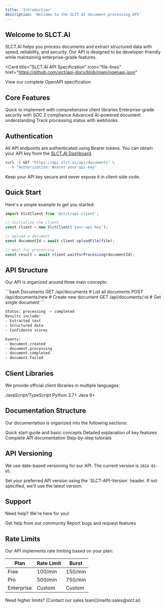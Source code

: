 ```yaml
---
title: 'Introduction'
description: 'Welcome to the SLCT.AI document processing API'
---
```


## Welcome to SLCT.AI

SLCT.AI helps you process documents and extract structured data with speed, reliability, and security. Our API is designed to be developer-friendly while maintaining enterprise-grade features.

<Card
  title="SLCT.AI API Specification"
  icon="file-lines"
  href="https://github.com/slct/api-docs/blob/main/openapi.json"
>
  View our complete OpenAPI specification
</Card>

## Core Features

<CardGroup cols={2}>
  <Card title="Simple Integration" icon="plug">
    Quick to implement with comprehensive client libraries
  </Card>
  <Card title="Secure Processing" icon="shield-check">
    Enterprise-grade security with SOC 2 compliance
  </Card>
  <Card title="Smart Extraction" icon="brain">
    Advanced AI-powered document understanding
  </Card>
  <Card title="Real-time Updates" icon="bolt">
    Track processing status with webhooks
  </Card>
</CardGroup>

## Authentication

All API endpoints are authenticated using Bearer tokens. You can obtain your API key from the [SLCT.AI Dashboard](https://dashboard.slct.ai).

```bash
curl -X GET "https://api.slct.ai/api/documents" \
  -H "Authorization: Bearer your-api-key"
```

<Note>
  Keep your API key secure and never expose it in client-side code.
</Note>

## Quick Start

Here's a simple example to get you started:

```typescript
import SlctClient from '@slct/api-client';

// Initialize the client
const client = new SlctClient('your-api-key');

// Upload a document
const documentId = await client.uploadFile(file);

// Wait for processing
const result = await client.waitForProcessing(documentId);
```

## API Structure

Our API is organized around three main concepts:

<CodeGroup>
  ```bash Documents
  GET /api/documents         # List all documents
  POST /api/documents/new    # Create new document
  GET /api/documents/:id     # Get single document
  ```

  ```bash Processing
  Status: processing -> completed
  Results include:
  - Extracted text
  - Structured data
  - Confidence scores
  ```

  ```bash Webhooks
  Events:
  - document.created
  - document.processing
  - document.completed
  - document.failed
  ```
</CodeGroup>

## Client Libraries

We provide official client libraries in multiple languages:

<CardGroup cols={3}>
  <Card
    title="Node.js"
    icon="js"
    href="https://github.com/slct/node-client"
  >
    JavaScript/TypeScript
  </Card>
  <Card
    title="Python"
    icon="python"
    href="https://github.com/slct/python-client"
  >
    Python 3.7+
  </Card>
  <Card
    title="Java"
    icon="java"
    href="https://github.com/slct/java-client"
  >
    Java 8+
  </Card>
</CardGroup>

## Documentation Structure

Our documentation is organized into the following sections:

<Steps>
  <Step title="Getting Started">
    Quick start guide and basic concepts
  </Step>
  <Step title="Core Concepts">
    Detailed explanation of key features
  </Step>
  <Step title="API Reference">
    Complete API documentation
  </Step>
  <Step title="Guides">
    Step-by-step tutorials
  </Step>
</Steps>

## API Versioning

We use date-based versioning for our API. The current version is `2024-02-05`.

<Note>
  Set your preferred API version using the `SLCT-API-Version` header.
  If not specified, we'll use the latest version.
</Note>

## Support

Need help? We're here for you!

<CardGroup cols={2}>
  <Card
    title="Join our Discord"
    icon="discord"
    href="https://discord.gg/slct"
  >
    Get help from our community
  </Card>
  <Card
    title="GitHub Issues"
    icon="github"
    href="https://github.com/slct/api-client/issues"
  >
    Report bugs and request features
  </Card>
</CardGroup>

## Rate Limits

Our API implements rate limiting based on your plan:

| Plan | Rate Limit | Burst |
|------|------------|-------|
| Free | 100/min | 150/min |
| Pro | 500/min | 750/min |
| Enterprise | Custom | Custom |

<Note>
  Need higher limits? [Contact our sales team](mailto:sales@slct.ai)
</Note>